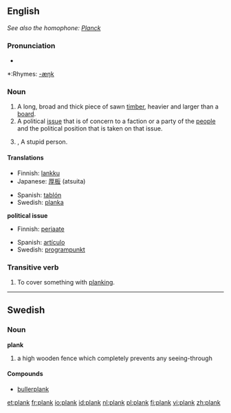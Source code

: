 ==English==
''See also the homophone: [[Planck]]''

===Pronunciation===
*{{audio|en-us-plank.ogg|Audio (US)}}

*:Rhymes: [[Rhymes:English:-æŋk|-æŋk]]

===Noun===
{{en-noun}}

# A long, broad and thick piece of sawn [[timber]], heavier and larger than a [[board]].
# A political [[issue]] that is of concern to a faction or a party of the [[people]] and the political position that is taken on that issue.
# {{British}},{{slang}} A stupid person.

====Translations====
{{trans-top|piece of wood}}
*Finnish: [[lankku]]
*Japanese: [[厚板]] (atsuita)
{{trans-mid}}
*Spanish: [[tablón]]
*Swedish: [[planka]]
{{trans-bottom}}

'''political issue'''
*Finnish: [[periaate]]
{{top}}
*Spanish: [[artículo]]
*Swedish: [[programpunkt]]
{{bottom}}

===Transitive verb===
{{rfc-trverb|Transitive verb}}
{{en-verb}}

# To cover something with [[planking]].

----

==Swedish==

===Noun===
'''plank''' {{n}}
{{sv-noun-n-zero}}

# a high wooden fence which completely prevents any seeing-through

====Compounds====
*[[bullerplank]]

[[et:plank]]
[[fr:plank]]
[[io:plank]]
[[id:plank]]
[[nl:plank]]
[[pl:plank]]
[[fi:plank]]
[[vi:plank]]
[[zh:plank]]